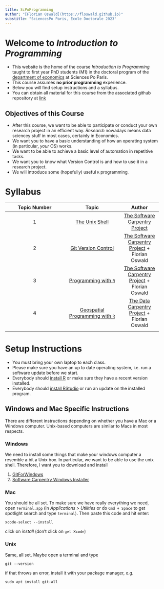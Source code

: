 ```yaml
---
title: ScPoProgramming
author: "[Florian Oswald](https://floswald.github.io)"
substitle: "SciencesPo Paris, Ecole Doctorale 2023"
---
```


# Welcome to *Introduction to Programming*

* This website is the home of the course _Introduction to Programming_ taught to first year PhD students (M1) in the doctoral program of the [department of economics](https://www.sciencespo.fr/department-economics/) at Sciences Po Paris.
* This course assumes **no prior programming** experience.
* Below you will find setup instructions and a syllabus.
* You can obtain all material for this course from the associated github repository at [link]([asdfasdf](https://github.com/floswald/ScPoProgramming/))

## Objectives of this Course

* After this course, we want to be able to participate or conduct your own research project in an efficient way. *Research* nowadays means data sciencey stuff in most cases, certainly in Economics. 
* We want you to have a basic understanding of how an operating system (in particular, *your* OS) works.
* We want to be able to achieve a basic level of automation in repetitive tasks.
* We want you to know what Version Control is and how to use it in a research project.
* We will introduce some (hopefully) useful `R` programming.

# Syllabus

| Topic Number |  Topic      |  Author |
|:------------:|:-----------:|:-------:|
| 1            | [The Unix Shell](https://swcarpentry.github.io/shell-novice/) |  [The Software Carpentry Project](https://software-carpentry.org/) |
| 2            | [Git Version Control](https://swcarpentry.github.io/git-novice/) |  [The Software Carpentry Project](https://software-carpentry.org/) + Florian Oswald|
| 3            | [Programming with `R`](https://swcarpentry.github.io/r-novice-inflammation/) |  [The Software Carpentry Project](https://software-carpentry.org/) + Florian Oswald|
| 4            | [Geospatial Programming with `R`](https://datacarpentry.org/geospatial-workshop/) |  [The Data Carpentry Project](https://datacarpentry.org/) + Florian Oswald|
|


# Setup Instructions

* You must bring your own laptop to each class.
* Please make sure you have an up to date operating system, i.e. run a software update before we start.
* Everybody should [install R](https://cran.r-project.org/) or make sure they have a recent version installed.
* Everybody should [install RStudio](https://posit.co/download/rstudio-desktop/) or run an update on the installed program.


## Windows and Mac Specific Instructions

There are different instructions depending on whether you have a Mac or a Windows computer. Unix-based computers are similar to Macs in most respects.

### Windows

We need to install some things that make your windows computer a resemble a bit a Unix box. In particular, we want to be able to use the unix shell. Therefore, I want you to download and install 

1. [GitForWindows](https://gitforwindows.org/)
2. [Software Carpentry Windows Installer](https://github.com/swcarpentry/windows-installer/releases/tag/v0.3)


### Mac

You should be all set. To make sure we have really everything we need, open `Terminal.app` (in *Applications > Utilities* or do `Cmd + Space` to get spotlight search and type `terminal`). Then paste this code and hit enter:

```
xcode-select --install
```

click on *install* (don't click on `get Xcode`)


### Unix

Same, all set. Maybe open a terminal and type

```
git --version
```

if that throws an error, install it with your package manager, e.g.

```
sudo apt install git-all
```

